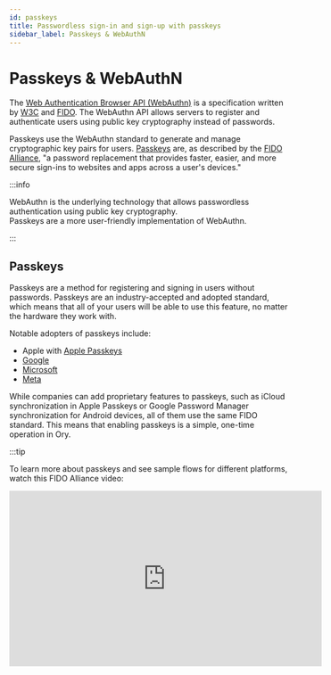```yaml
---
id: passkeys
title: Passwordless sign-in and sign-up with passkeys
sidebar_label: Passkeys & WebAuthN
---
```



# Passkeys & WebAuthN

The [Web Authentication Browser API (WebAuthn)](https://w3c.github.io/webauthn/) is a specification written by
[W3C](https://www.w3.org/) and [FIDO](https://fidoalliance.org/). The WebAuthn API allows servers to register and authenticate
users using public key cryptography instead of passwords.

Passkeys use the WebAuthn standard to generate and manage cryptographic key pairs for users.
[Passkeys](https://fidoalliance.org/passkeys/) are, as described by the [FIDO Alliance](https://fidoalliance.org/), "a password
replacement that provides faster, easier, and more secure sign-ins to websites and apps across a user's devices."

:::info

WebAuthn is the underlying technology that allows passwordless authentication using public key cryptography.  
Passkeys are a more user-friendly implementation of WebAuthn.

:::

## Passkeys

Passkeys are a method for registering and signing in users without passwords. Passkeys are an industry-accepted and adopted
standard, which means that all of your users will be able to use this feature, no matter the hardware they work with.

Notable adopters of passkeys include:

- Apple with [Apple Passkeys](https://support.apple.com/en-us/HT213305)
- [Google](https://developers.google.com/identity/passkeys/supported-environments)
- [Microsoft](https://www.microsoft.com/en-us/security/blog/2022/05/05/this-world-password-day-consider-ditching-passwords-altogether/)
- [Meta](https://www.threads.net/@wcathcart/post/Cyd27d7pex8)

While companies can add proprietary features to passkeys, such as iCloud synchronization in Apple Passkeys or Google Password
Manager synchronization for Android devices, all of them use the same FIDO standard. This means that enabling passkeys is a
simple, one-time operation in Ory.

:::tip

To learn more about passkeys and see sample flows for different platforms, watch this FIDO Alliance video:

<iframe width="560" height="315" src="https://www.youtube.com/embed/SWocv4BhCNg" frameBorder="0" allowFullScreen />

:::

## Choose passkey strategy

Ory Network implements a dedicated passkey strategy that improves the ergonomics over using the webauthn strategy for first-factor
login. Here is a comparison of the two approaches:

|                                                                                                                            | Webauthn passwordless login | Passkey strategy |
| -------------------------------------------------------------------------------------------------------------------------- | --------------------------- | ---------------- |
| **Discoverable credentials:** The browser automatically discovers which credentials the user has stored for the site.      | ❌                          | ✔︎              |
| **Conditional UI:** The browser attaches an autofill dropdown to the email field that allows the user to select a passkey. | ❌                          | ✔︎              |
| **Backwards compatibility:** Works for users that have a passkey configured with the WebAuthN strategy.                    | ✔︎                         | ❌               |

## Passkeys with the dedicated passkey strategy

### Configuration

By default, the passkey strategy is disabled. Go to <ConsoleLink route="project.passwordless" /> and toggle the switch for
**Enable Passkey authentication** to enable it.

```mdx-code-block
<BrowserWindow url="https://console.ory.com/projects/current/passwordless">

![Passkey in Console](../_static/passkeys/console.png)

</BrowserWindow>
```

Alternatively, use the Ory CLI to enable the passkey strategy:

```mdx-code-block
<Tabs>
  <TabItem value="cli" label="Ory CLI">
    <CodeBlock language="shell">{`ory patch identity-config <your-project-id> \\
  --add '/selfservice/methods/passkey/enabled=true' \\
  --add '/selfservice/methods/passkey/config/rp/display_name="My Display Name"'
`}
    </CodeBlock>
  </TabItem>
  <TabItem value="network" label="Ory Network" default>
    <CodeBlock language="yaml" title="config.yml">{`selfservice:
  methods:
    passkey:
      enabled: true
      config:
        display_name: "My Display Name"`}</CodeBlock>
  </TabItem>
  <TabItem value="self-hosted" label="Self-hosted Ory Kratos" default>
    <CodeBlock language="yaml" title="config.yml">{`selfservice:
  methods:
    passkey:
      enabled: true
      config:
        rp:
          display_name: Your Application name
          # Set 'id' to the top-level domain.
          id: localhost
          # Set 'origin' to the exact URL of the page that prompts the user to use WebAuthn. You must include the scheme, host, and port.
          origins:
            - http://localhost:4455`}</CodeBlock>
  </TabItem>
</Tabs>
```

### Identity schema

If you want to use a custom identity schema, you must define which field of the identity schema is the display name for the
passkey. If you do not define the `passkey.display_name` field, the `webauthn.identifier` will be used as a fallback. If neither
is defined, the passkey strategy will not work.

```json5 title="identity.schema.json" {16-18}
{
  $schema: "http://json-schema.org/draft-07/schema#",
  type: "object",
  properties: {
    traits: {
      type: "object",
      properties: {
        email: {
          type: "string",
          format: "email",
          title: "Your E-Mail",
          minLength: 3,
          "ory.com/kratos": {
            credentials: {
              // ...
              passkey: {
                display_name: true,
              },
            },
            // ...
          },
        },
        // ...
      },
      // ...
    },
  },
}
```

## Passkeys with the WebAuthN strategy

### Configuration

To allow using passkeys, enable passwordless login. To do that in the Ory Network, go to

<ConsoleLink route="project.passwordless" /> and toggle the switch to enable the feature.

```mdx-code-block
import BrowserWindow from "@site/src/theme/BrowserWindow"

<BrowserWindow url="https://console.ory.sh/">

![Enabling passwordless login allows to use passkeys](../_static/webauthn/1.png)

</BrowserWindow>
```

### Example

This is a macOS Safari prompt the browser shows when users try to sign in using the passwordless method. The first option allows
to use a passkey associated with this account that's stored in the iCloud Keychain of the user that's signed in to iCloud on this
device.

The second option allows delegating user authentication to a camera-equipped device. Upon successful authentication, a matching
passkey found on the device will be used to sign in.

```mdx-code-block
<BrowserWindow url="https://playground.projects.oryapis.com/ui">

![Apple Passkeys in Safari](../_static/webauthn/2.png)

</BrowserWindow>
```

## WebAuthn

:::note

Please use the PassKey method instead. This is documented for legacy reasons.

:::

WebAuthn is commonly used with:

- USB, NFC or Bluetooth Low Energy devices, for example [YubiKey](https://www.yubico.com)
- Built-in OS biometric authentication platforms such as TouchID, FaceID, Windows Hello, Android Biometric Authentication

When the end-user triggers the WebAuthn process, the browser shows WebAuthn prompt. The prompt looks different depending on the
used browser. This is a Chrome example:

```mdx-code-block

<BrowserWindow url="https://ory.yourapp.com/">

![WebAuthn prompt](../_static/webauthn/3.png)

</BrowserWindow>
```

:::tip

Ory's WebAuthn implementation can be used for both multi-factor authentication and passwordless authentication. You need to
configure whether WebAuthn is used for passwordless, or for multi-factor authentication. Read more on
[Multi-factor with WebAuthn](../mfa/20_webauthn-fido-yubikey.mdx).

:::

### Configuration

By default, passwordless with WebAuthn is disabled. To start using WebAuthn, apply this configuration:

```mdx-code-block
<Tabs>
  <TabItem value="console" label="Ory Console UI">
    Go to <ConsoleLink route="project.passwordless" /> to configure WebAuthn for passwordless authentication.
  </TabItem>
  <TabItem value="cloud" label="Ory CLI">
    <CodeBlock language="shell">{`ory patch identity-config <your-project-id> \\
  --add '/selfservice/methods/webauthn/enabled=true' \\
  --add '/selfservice/methods/webauthn/config/passwordless=${props.passwordless || false}' \\
  --add '/selfservice/methods/webauthn/config/rp/display_name="My Display Name"'`}</CodeBlock>
  </TabItem>
  <TabItem value="macos" label="Full Config" default>
    <CodeBlock language="yaml" title="config.yml">{`selfservice:
  methods:
    webauthn:
      enabled: true
      config:
        # If set to true will use WebAuthn for passwordless flows intead of multi-factor authentication.
        passwordless: ${props.passwordless || false}
        rp:
          # This MUST be your root domain (not a subdomain)
          id: example.org
          # This MUST be the exact URL of the page which will prompt for WebAuthn!
          # Only the scheme (https / http), host (auth.example.org), and port (4455) are relevant. The
          # path is irrelevant.
          origins:
            - http://auth.example.org:4455
            - https://auth2.example.org
          # A display name which will be shown to the user on her/his device.
          display_name: Ory`}</CodeBlock>
  </TabItem>
</Tabs>
```

#### Updating configuration

The provider ID or domain is an essential component of WebAuthn. It is used to identify the relying party (the website or service)
that the user is authenticating with. The provider ID or domain is provided by Ory during the registration process and is stored
along with the user's credential on the user's device.

If the provider ID or domain associated with a WebAuthn implementation is changed, it can break existing users' logins due to the
following reasons:

1. **Credential Association**: The provider ID or domain is part of the credential's metadata. When a user registers a credential
   with a specific provider ID or domain, the web browser associates that credential with that particular website. When the user
   tries to log in subsequently, the browser looks for credentials associated with the same provider ID or domain. If the provider
   ID or domain is changed, the browser won't find a match, and the user's login attempt will fail.

2. **Trust Relationship**: WebAuthn relies on a trust relationship between the browser, the user, and the website. Changing the
   provider ID or domain can disrupt this trust relationship. When a user registers a device and associates it with a specific
   provider ID or domain, they are implicitly trusting that website to handle their authentication securely. Changing the provider
   ID or domain could lead to confusion and erode trust in the authentication process, potentially making users hesitant to log
   in.

3. **Security Considerations**: WebAuthn employs cryptographic techniques to ensure the integrity and security of user
   authentication. The provider ID or domain is used as a key component in these cryptographic operations. Changing the provider
   ID or domain without proper coordination and cryptographic updates can compromise the security of the authentication system,
   potentially allowing unauthorized access or rendering existing credentials invalid.

To mitigate the impact on existing users, any changes to the provider ID or domain in a WebAuthn implementation should be
carefully planned and communicated to users in advance. Proper migration strategies, such as allowing users to re-register their
credentials or ensuring backward compatibility, should be implemented to minimize disruption and maintain a seamless
authentication experience.

#### (Custom) identity schema

All Ory identity schema presets are WebAuthn-ready.

If you want to use a custom identity schema, you must define which field of the identity schema is the primary identifier for
WebAuthn.

:::note

This is used for WebAuthn both in passwordless flows and multi-factor authentication.

:::

```json5 title="identity.schema.json" {16-18}
{
  $schema: "http://json-schema.org/draft-07/schema#",
  type: "object",
  properties: {
    traits: {
      type: "object",
      properties: {
        email: {
          type: "string",
          format: "email",
          title: "Your E-Mail",
          minLength: 3,
          "ory.com/kratos": {
            credentials: {
              // ...
              webauthn: {
                identifier: true,
              },
            },
            // ...
          },
        },
        // ...
      },
      // ...
    },
  },
}
```

### Constraints

- WebAuthn is a browser standard. It does not work in native mobile apps.
- WebAuthn is limited to one domain and does not work in a local environment when using CNAME / Ory Tunnel. WebAuthn uses the
  `https://origin` URL as part of the client{'<->'} server challenge/response mechanism. This mechanism allows for only one URL as
  the origin. Read more in the [WebAuthn guide](https://webauthn.guide/) and on
  [GitHub](https://github.com/w3c/webauthn/issues/1372).
- Implementing WebAuthn in your own UI can be challenging, depending on which framework to use. Check our reference
  implementations: [React Native](https://github.com/ory/kratos-selfservice-ui-react-native),
  [Node.js](https://github.com/ory/kratos-selfservice-ui-node), [React/SPA](https://github.com/ory/react-nextjs-example)
